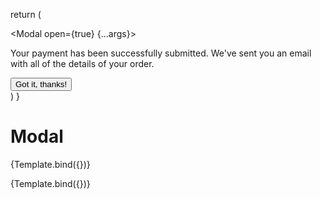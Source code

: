 
<Meta title="MDX/Modal" component={Modal} />

  return (
    <div>
      <Modal open={true} {...args}>
        <div className="mt-2">
          <p className="text-sm text-gray-500">
            Your payment has been successfully submitted. We've sent you an email with all of the details of your order.
          </p>
        </div>
        <div className="mt-4">
          <button
            type="button"
            className="inline-flex justify-center rounded-md border border-transparent bg-blue-100 px-4 py-2 text-sm font-medium text-blue-900 hover:bg-blue-200 focus:outline-none focus-visible:ring-2 focus-visible:ring-blue-500 focus-visible:ring-offset-2">
            Got it, thanks!
          </button>
        </div>
      </Modal>
    </div>
  )
}

# Modal

<Story name="Main">{Template.bind({})}</Story>

<Canvas isColumn>
  <Story name="Modal">{Template.bind({})}</Story>
</Canvas>

<ArgsTable of={Modal} />
